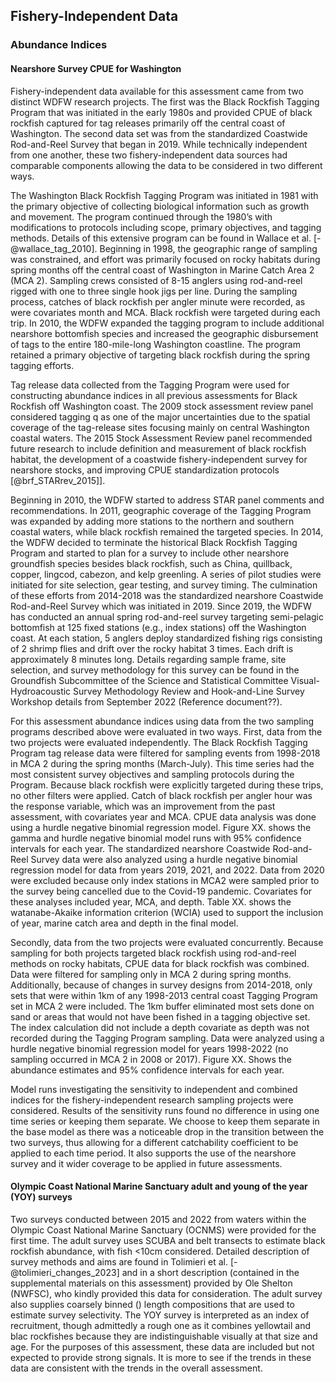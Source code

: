 ## Fishery-Independent Data
### Abundance Indices
#### Nearshore Survey CPUE for Washington
Fishery-independent data available for this assessment came from two distinct WDFW research projects. The first was the Black Rockfish Tagging Program that was initiated in the early 1980s and provided CPUE of black rockfish captured for tag releases primarily off the central coast of Washington. The second data set was from the standardized Coastwide Rod-and-Reel Survey that began in 2019.  While technically independent from one another, these two fishery-independent data sources had comparable components allowing the data to be considered in two different ways. 

The Washington Black Rockfish Tagging Program was initiated in 1981 with the primary objective of collecting biological information such as growth and movement. The program continued through the 1980’s with modifications to protocols including scope, primary objectives, and tagging methods. Details of this extensive program can be found in Wallace et al. [-@wallace_tag_2010].  Beginning in 1998, the geographic range of sampling was constrained, and effort was primarily focused on rocky habitats during spring months off the central coast of Washington in Marine Catch Area 2 (MCA 2).  Sampling crews consisted of 8-15 anglers using rod-and-reel rigged with one to three single hook jigs per line. During the sampling process, catches of black rockfish per angler minute were recorded, as were covariates month and MCA. Black rockfish were targeted during each trip. In 2010, the WDFW expanded the tagging program to include additional nearshore bottomfish species and increased the geographic disbursement of tags to the entire 180-mile-long Washington coastline. The program retained a primary objective of targeting black rockfish during the spring tagging efforts.

Tag release data collected from the Tagging Program were used for constructing abundance indices in all previous assessments for Black Rockfish off Washington coast. The 2009 stock assessment review panel considered tagging q as one of the major uncertainties due to the spatial coverage of the tag-release sites focusing mainly on central Washington coastal waters.  The 2015 Stock Assessment Review panel recommended future research to include definition and measurement of black rockfish habitat, the development of a coastwide fishery-independent survey for nearshore stocks, and improving CPUE standardization protocols [@brf_STARrev_2015]].

Beginning in 2010, the WDFW started to address STAR panel comments and recommendations. In 2011, geographic coverage of the Tagging Program was expanded by adding more stations to the northern and southern coastal waters, while black rockfish remained the targeted species. In 2014, the WDFW decided to terminate the historical Black Rockfish Tagging Program and started to plan for a survey to include other nearshore groundfish species besides black rockfish, such as China, quillback, copper, lingcod, cabezon, and kelp greenling.  A series of pilot studies were initiated for site selection, gear testing, and survey timing. The culmination of these efforts from 2014-2018 was the standardized nearshore Coastwide Rod-and-Reel Survey which was initiated in 2019.  Since 2019, the WDFW has conducted an annual spring rod-and-reel survey targeting semi-pelagic bottomfish at 125 fixed stations (e.g., index stations) off the Washington coast.  At each station, 5 anglers deploy standardized fishing rigs consisting of 2 shrimp flies and drift over the rocky habitat 3 times.  Each drift is approximately 8 minutes long.  Details regarding sample frame, site selection, and survey methodology for this survey can be found in the Groundfish Subcommittee of the Science and Statistical Committee Visual-Hydroacoustic Survey Methodology Review and Hook-and-Line Survey Workshop details from September 2022 (Reference document??). 

For this assessment abundance indices using data from the two sampling programs described above were evaluated in two ways. First, data from the two projects were evaluated independently. The Black Rockfish Tagging Program tag release data were filtered for sampling events from 1998-2018 in MCA 2 during the spring months (March-July). This time series had the most consistent survey objectives and sampling protocols during the Program. Because black rockfish were explicitly targeted during these trips, no other filters were applied. Catch of black rockfish per angler hour was the response variable, which was an improvement from the past assessment, with covariates year and MCA. CPUE data analysis was done using a hurdle negative binomial regression model.  Figure XX. shows the gamma and hurdle negative binomial model runs with 95% confidence intervals for each year. The standardized nearshore Coastwide Rod-and-Reel Survey data were also analyzed using a hurdle negative binomial regression model for data from years 2019, 2021, and 2022.  Data from 2020 were excluded because only index stations in MCA2 were sampled prior to the survey being cancelled due to the Covid-19 pandemic.  Covariates for these analyses included year, MCA, and depth. Table XX. shows the watanabe-Akaike information criterion (WCIA) used to support the inclusion of year, marine catch area and depth in the final model.

Secondly, data from the two projects were evaluated concurrently.  Because sampling for both projects targeted black rockfish using rod-and-reel methods on rocky habitats, CPUE data for black rockfish was combined.  Data were filtered for sampling only in MCA 2 during spring months.  Additionally, because of changes in survey designs from 2014-2018, only sets that were within 1km of any 1998-2013 central coast Tagging Program set in MCA 2 were included.  The 1km buffer eliminated most sets done on sand or areas that would not have been fished in a tagging objective set. The index calculation did not include a depth covariate as depth was not recorded during the Tagging Program sampling.  Data were analyzed using a hurdle negative binomial regression model for years 1998-2022 (no sampling occurred in MCA 2 in 2008 or 2017). Figure XX. Shows the abundance estimates and 95% confidence intervals for each year.

Model runs investigating the sensitivity to independent and combined indices for the fishery-independent research sampling projects were considered. Results of the sensitivity runs found no difference in using one time series or keeping them separate. We choose to keep them separate in the base model as there was a noticeable drop in the transition between the two surveys, thus allowing for a different catchability coefficient to be applied to each time period. It also supports the use of the nearshore survey and it wider coverage to be applied in future assessments. 

#### Olympic Coast National Marine Sanctuary adult and young of the year (YOY) surveys

Two surveys conducted between 2015 and 2022 from waters within the Olympic Coast National Marine Sanctuary (OCNMS) were provided for the first time. The adult survey uses SCUBA and belt transects to estimate black rockfish abundance, with fish <10cm considered. Detailed description of survey methods and aims are found in Tolimieri et al. [-@tolimieri_changes_2023] and in a short description (contained in the supplemental materials on this assessment) provided by Ole Shelton (NWFSC), who kindly provided this data for consideration. The adult survey also supplies coarsely binned () length compositions that are used to estimate survey selectivity. The YOY survey is interpreted as an index of recruitment, though admittedly a rough one as it combines yellowtail and blac rockfishes because they are indistinguishable visually at that size and age. For the purposes of this assessment, these data are included but not expected to provide strong signals. It is more to see if the trends in these data are consistent with the trends in the overall assessment. 
